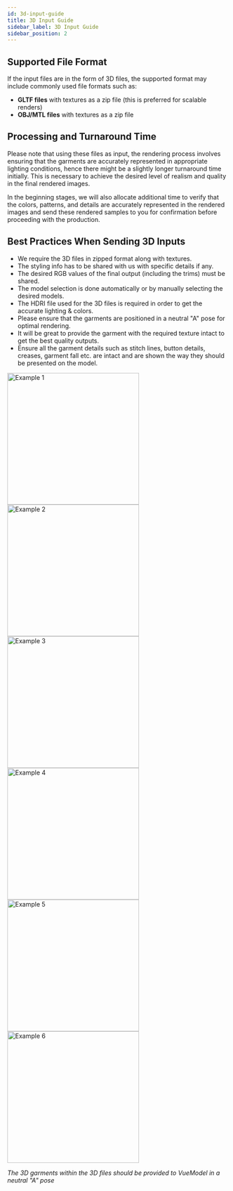 ```yaml
---
id: 3d-input-guide
title: 3D Input Guide
sidebar_label: 3D Input Guide
sidebar_position: 2
---
```


## Supported File Format

If the input files are in the form of 3D files, the supported format may include commonly used file formats such as:
- **GLTF files** with textures as a zip file (this is preferred for scalable renders)
- **OBJ/MTL files** with textures as a zip file

## Processing and Turnaround Time

Please note that using these files as input, the rendering process involves ensuring that the garments are accurately represented in appropriate lighting conditions, hence there might be a slightly longer turnaround time initially. This is necessary to achieve the desired level of realism and quality in the final rendered images.

In the beginning stages, we will also allocate additional time to verify that the colors, patterns, and details are accurately represented in the rendered images and send these rendered samples to you for confirmation before proceeding with the production.

## Best Practices When Sending 3D Inputs

- We require the 3D files in zipped format along with textures.
- The styling info has to be shared with us with specific details if any.
- The desired RGB values of the final output (including the trims) must be shared.
- The model selection is done automatically or by manually selecting the desired models.
- The HDRI file used for the 3D files is required in order to get the accurate lighting & colors.
- Please ensure that the garments are positioned in a neutral "A" pose for optimal rendering.
- It will be great to provide the garment with the required texture intact to get the best quality outputs.
- Ensure all the garment details such as stitch lines, button details, creases, garment fall etc. are intact and are shown the way they should be presented on the model.

<img src="https://d1r1e7xjkfj7nz.cloudfront.net/3D_input_guide15.png" alt="Example 1" width="300"/>
<img src="https://d1r1e7xjkfj7nz.cloudfront.net/3D_input_guide16.png" alt="Example 2" width="300"/>
<img src="https://d1r1e7xjkfj7nz.cloudfront.net/3D_input_guide17.png" alt="Example 3" width="300"/>
<img src="https://d1r1e7xjkfj7nz.cloudfront.net/3D_input_guide18.png" alt="Example 4" width="300"/>
<img src="https://d1r1e7xjkfj7nz.cloudfront.net/3D_input_guide19.png" alt="Example 5" width="300"/>
<img src="https://d1r1e7xjkfj7nz.cloudfront.net/3D_input_guide20.png" alt="Example 6" width="300"/>

_The 3D garments within the 3D files should be provided to VueModel in a neutral "A" pose_
